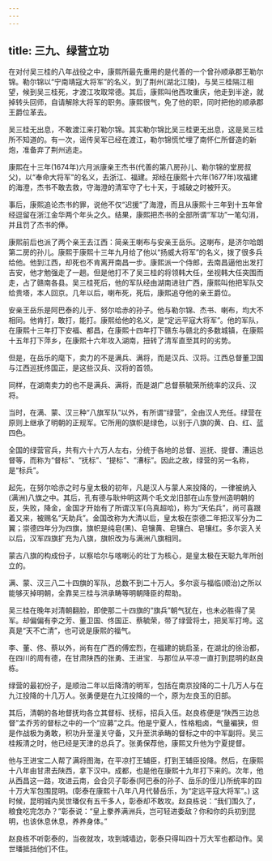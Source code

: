 ```yaml
---
---
---
```

title: 三九、绿营立功
---



在对付吴三桂的八年战役之中，康熙所最先重用的是代善的一个曾孙顺承郡王勒尔锦。勒尔锦以“宁南靖寇大将军”的名义，到了荆州(湖北江陵)，与吴三桂隔江相望，候到吴三桂死，才渡江攻取常德。其后，康熙叫他西攻重庆，他走到半途，就掉转头回师，自请解除大将军的职务。康熙很气，免了他的职，同时把他的顺承郡王爵位革去。

吴三桂无出息，不敢渡江来打勒尔锦。其实勒尔锦比吴三桂更无出息，这是吴三桂所不知道的。有一次，谣传吴军已经在渡江，勒尔锦慌忙埋了南怀仁所督造的新炮，准备弃了荆州逃走。

康熙在十三年(1674年)六月派康亲王杰书(代善的第八房孙儿、勒尔锦的堂房叔父)，以“奉命大将军”的名义，去浙江、福建。郑经在康熙十六年(1677年)攻福建的海澄，杰书不敢去救，守海澄的清军守了七十天，于城破之时被歼灭。

事后，康熙追论杰书的罪，说他不仅“迟援”了海澄，而且从康熙十三年到十五年曾经逗留在浙江金华两个年头之久。结果，康熙把杰书的全部所谓“军功”一笔勾消，并且罚了杰书的俸。

康熙前后也派了两个亲王去江西：简亲王喇布与安亲王岳乐。这喇布，是济尔哈朗第二房的孙儿。康熙于康熙十三年九月给了他以“扬威大将军”的名义，拨了很多兵给他。他到江西，却死也不肯离开南昌一步。康熙派一个侍郎，去南昌逼他出发打吉安，他才勉强走了一趟。但是他打不了吴三桂的将领韩大任，坐视韩大任突围而走，占了赣南各县。吴三桂死后，他的军队经由湖南进驻广西，康熙叫他把军队交给贵塔，本人回京。几年以后，喇布死，死后，康熙追夺他的亲王爵位。

安亲王岳乐是阿巴泰的儿于、努尔哈赤的孙子。他与勒尔锦、杰书、喇布，均大不相同。他肯打，敢打，能打。康熙给他的名义，是“定远平寇大将军”。他的军队，在康熙十三年打下安福、都昌，在康熙十四年打下赣东与赣北的多数城镇，在康熙十五年打下萍乡，在康熙十六年攻入湖南，扭转了清军直至其时的劣势。

但是，在岳乐的麾下，卖力的不是满兵、满将，而是汉兵、汉将。江西总督董卫国与江西巡抚佟国正，是这些汉兵、汉将的首领。

同样，在湖南卖力的也不是满兵、满将，而是湖广总督蔡毓荣所统率的汉兵、汉将。

当时，在满、蒙、汉三种“八旗军队”以外，有所谓“绿营”，全由汉人充任。绿营在原则上继承了明朝的正规军。它所用的旗帜是绿色，以别于八旗的黄、白、红、蓝四色。

全国的绿营官兵，共有六十六万人左右，分统于各地的总督、巡抚、提督、漕运总督等，而称为“督标”、“抚标”、“提标”、“漕标”。因此之故，绿营的另一名称，是“标兵”。

起先，在努尔哈赤之时与皇太极的初年，凡是汉人与蒙人来投降的，一律被纳入(满洲)八旗之中。其后，孔有德与耿仲明这两个毛文龙旧部在山东登州造明朝的反，失败，降金，金国才开始有了所谓汉军(乌真超哈)，称为“天佑兵”，尚可喜跟着又来，被赐名“天助兵”。金国改称为大清以后，皇太极在崇德二年把汉军分为二翼；崇德四年分为四旗，旗帜是纯皂(黑)、皂镶黄、皂镶白、皂镶红。多尔衮入关以后，汉军四旗扩充为八旗，旗帜改为与满洲八旗相同。

蒙古八旗的构成份子，以察哈尔与喀喇沁的壮丁为核心，是皇太极在天聪九年所创立的。

满、蒙、汉三八二十四旗的军队，总数不到二十万人。多尔衮与福临(顺治)之所以能够灭掉明朝，全靠吴三桂与洪承畴等明朝降臣的帮助。

吴三桂在晚年对清朝翻脸，即使那二十四旗的“旗兵”朝气犹在，也未必胜得了吴军。却偏偏有李之芳、董卫国、佟国正、蔡毓荣，带了绿营将士，把吴军打垮。这真是“天不亡清”，也可说是康熙的福气。

李、董、佟、蔡以外，尚有在广西的傅宏烈，在福建的姚启圣，在湖北的徐治都，在四川的周有德，在甘肃陕西的张勇、王进宝．与那位从平凉一直打到昆明的赵良栋。

绿营的最初份子，是顺治二年以后降清的明军，包括在南京投降的二十几万人与在九江投降的十几万人。张勇便是在九江投降的一个，原为左良玉的旧部。

其后，清朝的各地督抚均各立其督标、抚标，招兵入伍。赵良栋便是“陕西三边总督”孟乔芳的督标之中的一个“应募”之兵。他是宁夏人，性格粗卤，气量褊狭，但是作战极为勇敢，积功升至潼关守备，又升至洪承畴的督标之中的中军副将。吴三桂叛清之时，他已经是天津的总兵了。张勇保荐他，康熙又升他为宁夏提督。

他与王进宝二人帮了满将图海，在平凉打王辅臣，打到王辅臣投降。然后，在康熙十八年由甘肃去陕西，拿下汉中。成都，也是他在康熙十九年打下来的。次年，他从西昌这一路，攻进云南，会合贝子彰泰(阿巴泰的孙子、岳乐的侄儿)所统率的四十万大军包围昆明。(彰泰在康熙十八年八月代替岳乐，为“定远平寇大将军”。) 这时候，昆明城内吴世璠仅有五千多人，彰泰却不敢攻。赵良栋说：“我们围久了，粮食吃完怎办？”彰泰说：“皇上豢养满洲兵，岂可轻进委敌？你和你的兵初到昆明，也该休息休息，养养身体。”

赵良栋不听彰泰的，当夜就攻，攻到城墙边，彰泰只得叫四十万大军也都动作。吴世璠抵挡他们不住。